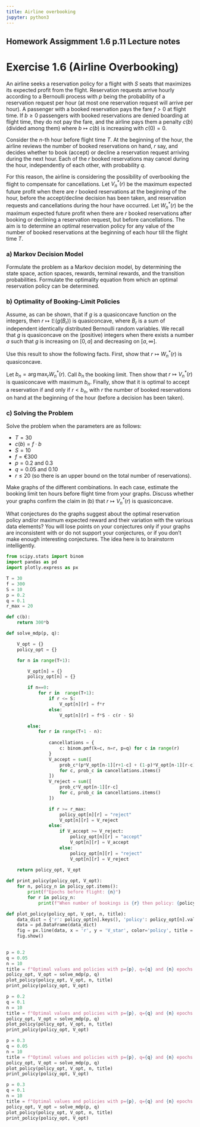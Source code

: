 ```yaml
---
title: Airline overbooking
jupyter: python3
---
```



## Homework Assigmment 1.6 p.11 Lecture notes

# Exercise 1.6 (Airline Overbooking)

An airline seeks a reservation policy for a flight with $S$ seats that maximizes its expected profit from the flight. Reservation requests arrive hourly according to a Bernoulli process with $p$ being the probability of a reservation request per hour (at most one reservation request will arrive per hour). A passenger with a booked reservation pays the fare $f > 0$ at flight time. If $b \geq 0$ passengers with booked reservations are denied boarding at flight time, they do not pay the fare, and the airline pays them a penalty $c(b)$ (divided among them) where $b \mapsto c(b)$ is increasing with $c(0) = 0$.

Consider the $n$-th hour before flight time $T$. At the beginning of the hour, the airline reviews the number of booked reservations on hand, $r$ say, and decides whether to book (accept) or decline a reservation request arriving during the next hour. Each of the $r$ booked reservations may cancel during the hour, independently of each other, with probability $q$.

For this reason, the airline is considering the possibility of overbooking the flight to compensate for cancellations. Let $V^*_n(r)$ be the maximum expected future profit when there are $r$ booked reservations at the beginning of the hour, before the accept/decline decision has been taken, and reservation requests and cancellations during the hour have occurred. Let $W^*_n(r)$ be the maximum expected future profit when there are $r$ booked reservations after booking or declining a reservation request, but before cancellations. The aim is to determine an optimal reservation policy for any value of the number of booked reservations at the beginning of each hour till the flight time $T$.

### a) Markov Decision Model

Formulate the problem as a Markov decision model, by determining the state space, action spaces, rewards, terminal rewards, and the transition probabilities. Formulate the optimality equation from which an optimal reservation policy can be determined.

### b) Optimality of Booking-Limit Policies

Assume, as can be shown, that if $g$ is a quasiconcave function on the integers, then $r \mapsto \mathbb{E}(g(B_r))$ is quasiconcave, where $B_r$ is a sum of independent identically distributed Bernoulli random variables. We recall that $g$ is quasiconcave on the (positive) integers when there exists a number $a$ such that $g$ is increasing on $[0, a]$ and decreasing on $[a, \infty]$.

Use this result to show the following facts. First, show that $r \mapsto W^*_n(r)$ is quasiconcave.

Let $b_n = \arg\max_r W^*_n(r)$. Call $b_n$ the booking limit. Then show that $r \mapsto V^*_n(r)$ is quasiconcave with maximum $b_n$. Finally, show that it is optimal to accept a reservation if and only if $r < b_n$, with $r$ the number of booked reservations on hand at the beginning of the hour (before a decision has been taken).

### c) Solving the Problem

Solve the problem when the parameters are as follows:

-   $T = 30$
-   $c(b) = f \cdot b$
-   $S = 10$
-   $f = € 300$
-   $p = 0.2$ and $0.3$
-   $q = 0.05$ and $0.10$
-   $r \leq 20$ (so there is an upper bound on the total number of reservations).

Make graphs of the different combinations. In each case, estimate the booking limit ten hours before flight time from your graphs. Discuss whether your graphs confirm the claim in (b) that $r \mapsto V^*_n(r)$ is quasiconcave.

What conjectures do the graphs suggest about the optimal reservation policy and/or maximum expected reward and their variation with the various data elements? You will lose points on your conjectures only if your graphs are inconsistent with or do not support your conjectures, or if you don’t make enough interesting conjectures. The idea here is to brainstorm intelligently.


```python
from scipy.stats import binom
import pandas as pd
import plotly.express as px

T = 30
f = 300
S = 10
p = 0.2
q = 0.1
r_max = 20

def c(b):
    return 300*b

def solve_mdp(p, q):

    V_opt = {}
    policy_opt = {}

    for n in range(T+1):

        V_opt[n] = {}
        policy_opt[n] = {}

        if n==0:
            for r in  range(T+1):
                if r <= S:
                    V_opt[n][r] = f*r
                else:
                    V_opt[n][r] = f*S - c(r - S)

        else:
            for r in range(T+1 - n):
            
                cancellations = {
                    c: binom.pmf(k=c, n=r, p=q) for c in range(r)
                }
                V_accept = sum([
                    prob_c*(p*V_opt[n-1][r+1-c] + (1-p)*V_opt[n-1][r-c])
                    for c, prob_c in cancellations.items()
                ])
                V_reject = sum([
                    prob_c*V_opt[n-1][r-c]
                    for c, prob_c in cancellations.items()
                ])

                if r >= r_max:
                    policy_opt[n][r] = "reject"
                    V_opt[n][r] = V_reject
                else:
                    if V_accept >= V_reject:
                        policy_opt[n][r] = "accept"
                        V_opt[n][r] = V_accept
                    else:
                        policy_opt[n][r] = "reject"
                        V_opt[n][r] = V_reject
    
    return policy_opt, V_opt

def print_policy(policy_opt, V_opt):
    for n, policy_n in policy_opt.items():
        print(f"Epochs before flight: {n}")
        for r in policy_n:
            print(f"When number of bookings is {r} then policy: {policy_n[r]}, with value {V_opt[n][r]:.2f}")

def plot_policy(policy_opt, V_opt, n, title):
    data_dict = {'r': policy_opt[n].keys(), 'policy': policy_opt[n].values(), 'V_star': V_opt[n].values()}
    data = pd.DataFrame(data_dict)
    fig = px.line(data, x = 'r', y = 'V_star', color='policy', title = title)
    fig.show()
    
```

```python
p = 0.2
q = 0.05
n = 10
title = f"Optimal values and policies with p={p}, q={q} and {n} epochs before flight"
policy_opt, V_opt = solve_mdp(p, q)
plot_policy(policy_opt, V_opt, n, title)
print_policy(policy_opt, V_opt)
```

```python
p = 0.2
q = 0.1
n = 10
title = f"Optimal values and policies with p={p}, q={q} and {n} epochs before flight"
policy_opt, V_opt = solve_mdp(p, q)
plot_policy(policy_opt, V_opt, n, title)
print_policy(policy_opt, V_opt)
```

```python
p = 0.3
q = 0.05
n = 10
title = f"Optimal values and policies with p={p}, q={q} and {n} epochs before flight"
policy_opt, V_opt = solve_mdp(p, q)
plot_policy(policy_opt, V_opt, n, title)
print_policy(policy_opt, V_opt)
```

```python
p = 0.3
q = 0.1
n = 10
title = f"Optimal values and policies with p={p}, q={q} and {n} epochs before flight"
policy_opt, V_opt = solve_mdp(p, q)
plot_policy(policy_opt, V_opt, n, title)
print_policy(policy_opt, V_opt)
```

